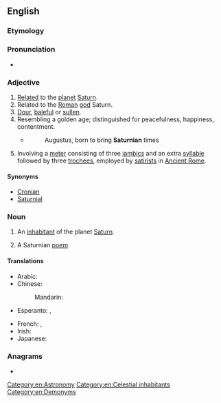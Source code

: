 {{also|saturnian}}
==English==

===Etymology===
{{suffix|en|Saturn|ian}}

===Pronunciation===
* {{IPA|en|/sæ.tɜː(ɹ)n.jən/}}

===Adjective===
{{en-adj}}

# [[relate|Related]] to the [[planet]] [[Saturn]].
# Related to the [[Roman]] [[god]] Saturn.
# [[dour|Dour]], [[baleful]] or [[sullen]].
# Resembling a golden age; distinguished for peacefulness, happiness, contentment.
#* {{rfdatek|en|Alexander Pope}}
#*: Augustus, born to bring '''Saturnian''' times
# {{lb|en|poetry}} Involving a [[meter]] consisting of three [[iambic]]s and an extra [[syllable]] followed by three [[trochee]]s, employed by [[satirist]]s in [[Ancient Rome]].

====Synonyms====

* [[Cronian]]
* [[Saturnial]]

===Noun===
{{en-noun}}

# {{lb|en|science fiction}} An [[inhabitant]] of the planet [[Saturn]].
# A Saturnian [[poem]]

====Translations====
{{trans-top|inhabitant of Saturn}}
* Arabic: {{t|ar|زُحَلِيٌّ}}
* Chinese:
*: Mandarin: {{t|cmn|土星人|tr=Tǔxīng-rén|sc=Hani}}
* Esperanto: {{t|eo|saturnano}}, {{t|eo|saturnanino}} {{qualifier|woman}}
{{trans-mid}}
* French: {{t+|fr|Saturnien|m}}, {{t|fr|Saturnienne|f}}
* Irish: {{t|ga|Satarnach|m}}
* Japanese: {{t|ja|土星人|tr=どせいじん, Dosei-jin|sc=Jpan}}
{{trans-bottom}}

===Anagrams===
* {{anagrams|en|a=aainnrstu|Turanians|nutarians}}

[[Category:en:Astronomy]]
[[Category:en:Celestial inhabitants]]
[[Category:en:Demonyms]]
